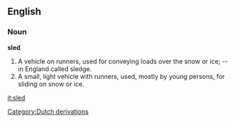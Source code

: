 ==English==

===Noun===

'''sled'''

#A vehicle on runners, used for conveying loads over the snow or ice; -- in England called sledge.
#A small, light vehicle with runners, used, mostly by young persons, for sliding on snow or ice.

[[it:sled]]
[[Category:Dutch derivations]]